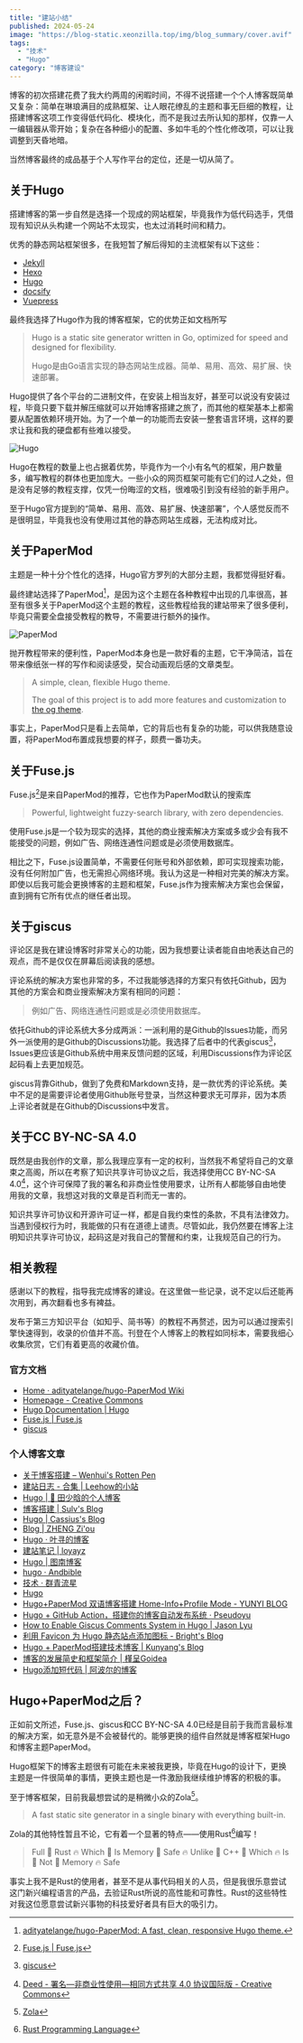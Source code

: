 ```yaml
---
title: "建站小结"
published: 2024-05-24
image: "https://blog-static.xeonzilla.top/img/blog_summary/cover.avif"
tags:
  - "技术"
  - "Hugo"
category: "博客建设"
---
```

博客的初次搭建花费了我大约两周的闲暇时间，不得不说搭建一个个人博客既简单又复杂：简单在琳琅满目的成熟框架、让人眼花缭乱的主题和事无巨细的教程，让搭建博客这项工作变得低代码化、模块化，而不是我过去所认知的那样，仅靠一人一编辑器从零开始；复杂在各种细小的配置、多如牛毛的个性化修改项，可以让我调整到天昏地暗。

当然博客最终的成品基于个人写作平台的定位，还是一切从简了。

## 关于Hugo
搭建博客的第一步自然是选择一个现成的网站框架，毕竟我作为低代码选手，凭借现有知识从头构建一个网站不太现实，也太过消耗时间和精力。

优秀的静态网站框架很多，在我短暂了解后得知的主流框架有以下这些：
- [Jekyll](https://jekyllrb.com/)
- [Hexo](https://hexo.io/)
- [Hugo](https://gohugo.io/)
- [docsify](https://docsify.js.org/#/)
- [Vuepress](https://vuepress.vuejs.org/zh/)

最终我选择了Hugo作为我的博客框架，它的优势正如文档所写
>Hugo is a static site generator written in Go, optimized for speed and designed for flexibility. 
>
>Hugo是由Go语言实现的静态网站生成器。简单、易用、高效、易扩展、快速部署。

Hugo提供了各个平台的二进制文件，在安装上相当友好，甚至可以说没有安装过程，毕竟只要下载并解压缩就可以开始博客搭建之旅了，而其他的框架基本上都需要从配置依赖环境开始。为了一个单一的功能而去安装一整套语言环境，这样的要求让我和我的硬盘都有些难以接受。

![Hugo](https://blog-static.xeonzilla.top/img/blog_summary/01.avif "Hugo")

Hugo在教程的数量上也占据着优势，毕竟作为一个小有名气的框架，用户数量多，编写教程的群体也更加庞大。一些小众的网页框架可能有它们的过人之处，但是没有足够的教程支撑，仅凭一份晦涩的文档，很难吸引到没有经验的新手用户。

至于Hugo官方提到的“简单、易用、高效、易扩展、快速部署”，个人感觉反而不是很明显，毕竟我也没有使用过其他的静态网站生成器，无法构成对比。

## 关于PaperMod
主题是一种十分个性化的选择，Hugo官方罗列的大部分主题，我都觉得挺好看。

最终建站选择了PaperMod[^1]，是因为这个主题在各种教程中出现的几率很高，甚至有很多关于PaperMod这个主题的教程，这些教程给我的建站带来了很多便利，毕竟只需要全盘接受教程的教导，不需要进行额外的操作。

![PaperMod](https://blog-static.xeonzilla.top/img/blog_summary/02.avif "PaperMod")

抛开教程带来的便利性，PaperMod本身也是一款好看的主题，它干净简洁，旨在带来像纸张一样的写作和阅读感受，契合动画观后感的文章类型。
>A simple, clean, flexible Hugo theme.
>
>The goal of this project is to add more features and customization to [the og theme](https://github.com/nanxiaobei/hugo-paper).

事实上，PaperMod只是看上去简单，它的背后也有复杂的功能，可以供我随意设置，将PaperMod布置成我想要的样子，颇费一番功夫。

## 关于Fuse.js
Fuse.js[^2]是来自PaperMod的推荐，它也作为PaperMod默认的搜索库
>Powerful, lightweight fuzzy-search library, with zero dependencies.

使用Fuse.js是一个较为现实的选择，其他的商业搜索解决方案或多或少会有我不能接受的问题，例如广告、网络连通性问题或是必须使用数据库。

相比之下，Fuse.js设置简单，不需要任何账号和外部依赖，即可实现搜索功能，没有任何附加广告，也无需担心网络环境。我认为这是一种相对完美的解决方案。即使以后我可能会更换博客的主题和框架，Fuse.js作为搜索解决方案也会保留，直到拥有它所有优点的继任者出现。

## 关于giscus
评论区是我在建设博客时非常关心的功能，因为我想要让读者能自由地表达自己的观点，而不是仅仅在屏幕后阅读我的感想。

评论系统的解决方案也非常的多，不过我能够选择的方案只有依托Github，因为其他的方案会和商业搜索解决方案有相同的问题：
>例如广告、网络连通性问题或是必须使用数据库。

依托Github的评论系统大多分成两派：一派利用的是Github的Issues功能，而另外一派使用的是Github的Discussions功能。我选择了后者中的代表giscus[^3]，Issues更应该是Github系统中用来反馈问题的区域，利用Discussions作为评论区起码看上去更加规范。

giscus背靠Github，做到了免费和Markdown支持，是一款优秀的评论系统。美中不足的是需要评论者使用Github账号登录，当然这种要求无可厚非，因为本质上评论者就是在Github的Discussions中发言。

## 关于CC BY-NC-SA 4.0
既然是由我创作的文章，那么我理应享有一定的权利，当然我不希望将自己的文章束之高阁，所以在考察了知识共享许可协议之后，我选择使用CC BY-NC-SA 4.0[^4]，这个许可保障了我的署名和非商业性使用要求，让所有人都能够自由地使用我的文章，我想这对我的文章是百利而无一害的。

知识共享许可协议和开源许可证一样，都是自我约束性的条款，不具有法律效力。当遇到侵权行为时，我能做的只有在道德上谴责。尽管如此，我仍然要在博客上注明知识共享许可协议，起码这是对我自己的警醒和约束，让我规范自己的行为。

## 相关教程
感谢以下的教程，指导我完成博客的建设。在这里做一些记录，说不定以后还能再次用到，再次翻看也多有裨益。

发布于第三方知识平台（如知乎、简书等）的教程不再赘述，因为可以通过搜索引擎快速得到，收录的价值并不高。刊登在个人博客上的教程如同标本，需要我细心收集欣赏，它们有着更高的收藏价值。
### 官方文档
- [Home · adityatelange/hugo-PaperMod Wiki](https://github.com/adityatelange/hugo-PaperMod/wiki)
- [Homepage - Creative Commons](https://creativecommons.org/)
- [Hugo Documentation | Hugo](https://gohugo.io/documentation/)
- [Fuse.js | Fuse.js](https://www.fusejs.io/)
- [giscus](https://giscus.app/zh-CN)
### 个人博客文章
- [关于博客搭建 – Wenhui's Rotten Pen](https://www.wenhui.space/docs/04-build-blog-site/)
- [建站日志 - 合集 | Leehow的小站](https://www.haoyep.com/collections/%E5%BB%BA%E7%AB%99%E6%97%A5%E5%BF%97/)
- [Hugo | 🚀 田少晗的个人博客](https://www.shaohanyun.top/tags/hugo/)
- [博客搭建 | Sulv's Blog](https://www.sulvblog.cn/tags/%E5%8D%9A%E5%AE%A2%E6%90%AD%E5%BB%BA/)
- [Hugo | Cassius's Blog](https://www.yuweihung.com/tags/hugo/)
- [Blog | ZHENG Zi'ou](https://orianna-zzo.github.io/tags/blog/)
- [Hugo · 叶寻的博客](https://cyrusyip.org/zh-cn/tags/hugo/)
- [建站笔记 | loyayz](https://loyayz.com/website/)
- [Hugo | 图南博客](https://tunan.org/tags/hugo/)
- [hugo · Andbible](https://www.andbible.com/tags/hugo/)
- [技术 · 群青流星](https://www.karlukle.site/tags/%E6%8A%80%E6%9C%AF/)
- [Hugo](https://tricks.one/tags/hugo/)
- [Hugo+PaperMod 双语博客搭建 Home-Info+Profile Mode - YUNYI BLOG](https://www.yunyitang.me/hugo-papermod-blog/)
- [Hugo + GitHub Action，搭建你的博客自动发布系统 · Pseudoyu](https://www.pseudoyu.com/zh/2022/05/29/deploy_your_blog_using_hugo_and_github_action/)
- [How to Enable Giscus Comments System in Hugo | Jason Lyu](https://12x.me/posts/2023-04-18-hugo-giscus/)
- [利用 Favicon 为 Hugo 静态站点添加图标 - Bright's Blog](https://ibrights.github.io/posts/blog20210527/)
- [Hugo + PaperMod搭建技术博客 | Kunyang's Blog](https://kyxie.github.io/zh/blog/tech/papermod/)
- [博客的发展简史和框架简介 | 槿呈Goidea](https://justgoidea.com/posts/2023-056/)
- [Hugo添加短代码 | 阿波尔的博客](https://www.zaqizaba.xyz/posts/hugo%E6%B7%BB%E5%8A%A0%E7%9F%AD%E4%BB%A3%E7%A0%81/)

## Hugo+PaperMod之后？
正如前文所述，Fuse.js、giscus和CC BY-NC-SA 4.0已经是目前于我而言最标准的解决方案，如无意外是不会被替代的。能够更换的组件自然就是博客框架Hugo和博客主题PaperMod。

Hugo框架下的博客主题很有可能在未来被我更换，毕竟在Hugo的设计下，更换主题是一件很简单的事情，更换主题也是一件激励我继续维护博客的积极的事。

至于博客框架，目前我最想尝试的是稍微小众的Zola[^5]。
>A fast static site generator in a single binary with everything built-in.

Zola的其他特性暂且不论，它有着一个显著的特点——使用Rust[^6]编写！
>Full 🦀 Rust 🔥 Which 🚀 Is Memory 🦀 Safe 🔥 Unlike 🚀 C++ 🦀 Which 🔥 Is 🚀 Not 🦀 Memory 🔥 Safe

事实上我不是Rust的使用者，甚至不是从事代码相关的人员，但是我很乐意尝试这门新兴编程语言的产品，去验证Rust所说的高性能和可靠性。Rust的这些特性对我这位愿意尝试新兴事物的科技爱好者具有巨大的吸引力。

[^1]:[adityatelange/hugo-PaperMod: A fast, clean, responsive Hugo theme.](https://github.com/adityatelange/hugo-PaperMod)
[^2]:[Fuse.js | Fuse.js](https://www.fusejs.io/)
[^3]:[giscus](https://github.com/giscus/giscus)
[^4]:[Deed - 署名—非商业性使用—相同方式共享 4.0 协议国际版 - Creative Commons](https://creativecommons.org/licenses/by-nc-sa/4.0/deed.zh-hans)
[^5]:[Zola](https://www.getzola.org/)
[^6]:[Rust Programming Language](https://www.rust-lang.org/)
